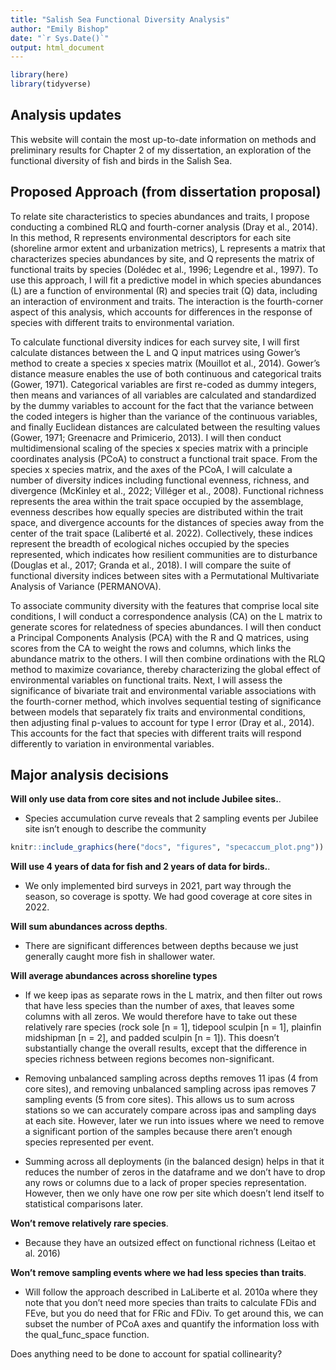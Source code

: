 ```yaml
---
title: "Salish Sea Functional Diversity Analysis"
author: "Emily Bishop"
date: "`r Sys.Date()`"
output: html_document
---
```


```r
library(here)
library(tidyverse)
```

## Analysis updates 

This website will contain the most up-to-date information on methods and preliminary results for Chapter 2 of my dissertation, an exploration of the functional diversity of fish and birds in the Salish Sea.

## Proposed Approach (from dissertation proposal)

To relate site characteristics to species abundances and traits, I propose conducting a combined RLQ and fourth-corner analysis (Dray et al., 2014). In this method, R represents environmental descriptors for each site (shoreline armor extent and urbanization metrics), L represents a matrix that characterizes species abundances by site, and Q represents the matrix of functional traits by species (Dolédec et al., 1996; Legendre et al., 1997). To use this approach, I will fit a predictive model in which species abundances (L) are a function of environmental (R) and species trait (Q) data, including an interaction of environment and traits. The interaction is the fourth-corner aspect of this analysis, which accounts for differences in the response of species with different traits to environmental variation. 

To calculate functional diversity indices for each survey site, I will first calculate distances between the L and Q input matrices using Gower’s method to create a species x species matrix (Mouillot et al., 2014). Gower’s distance measure enables the use of both continuous and categorical traits (Gower, 1971). Categorical variables are first re-coded as dummy integers, then means and variances of all variables are calculated and standardized by the dummy variables to account for the fact that the variance between the coded integers is higher than the variance of the continuous variables, and finally Euclidean distances are calculated between the resulting values (Gower, 1971; Greenacre and Primicerio, 2013). I will then conduct multidimensional scaling of the species x species matrix with a principle coordinates analysis (PCoA) to construct a functional trait space. From the species x species matrix, and the axes of the PCoA, I will calculate a number of diversity indices including functional evenness, richness, and divergence (McKinley et al., 2022; Villéger et al., 2008). Functional richness represents the area within the trait space occupied by the assemblage, evenness describes how equally species are distributed within the trait space, and divergence accounts for the distances of species away from the center of the trait space (Laliberté et al. 2022). Collectively, these indices represent the breadth of ecological niches occupied by the species represented, which indicates how resilient communities are to disturbance (Douglas et al., 2017; Granda et al., 2018). I will compare the suite of functional diversity indices between sites with a Permutational Multivariate Analysis of Variance (PERMANOVA).

To associate community diversity with the features that comprise local site conditions, I will conduct a correspondence analysis (CA) on the L matrix to generate scores for relatedness of species abundances. I will then conduct a Principal Components Analysis (PCA) with the R and Q matrices, using scores from the CA to weight the rows and columns, which links the abundance matrix to the others. I will then combine ordinations with the RLQ method to maximize covariance, thereby characterizing the global effect of environmental variables on functional traits. Next, I will assess the significance of bivariate trait and environmental variable associations with the fourth-corner method, which involves sequential testing of significance between models that separately fix traits and environmental conditions, then adjusting final p-values to account for type I error (Dray et al., 2014). This accounts for the fact that species with different traits will respond differently to variation in environmental variables.

## Major analysis decisions

**Will only use data from core sites and not include Jubilee sites.**. 

- Species accumulation curve reveals that 2 sampling events per Jubilee site isn't enough to describe the community

```r
knitr::include_graphics(here("docs", "figures", "specaccum_plot.png"))
```

**Will use 4 years of data for fish and 2 years of data for birds.**. 

-  We only implemented bird surveys in 2021, part way through the season, so coverage is spotty. We had good coverage at core sites in 2022. 

**Will sum abundances across depths**. 

- There are significant differences between depths because we just generally caught more fish in shallower water. 

**Will average abundances across shoreline types**

- If we keep ipas as separate rows in the L matrix, and then filter out rows that have less species than the number of axes, that leaves some columns with all zeros. We would therefore have to take out these relatively rare species (rock sole [n = 1], tidepool sculpin [n = 1], plainfin midshipman [n = 2], and padded sculpin [n = 1]). This doesn't substantially change the overall results, except that the difference in species richness between regions becomes non-significant. 

- Removing unbalanced sampling across depths removes 11 ipas (4 from core sites), and removing unbalanced sampling across ipas removes 7 sampling events (5 from core sites). This allows us to sum across stations so we can accurately compare across ipas and sampling days at each site. However, later we run into issues where we need to remove a significant portion of the samples because there aren't enough species represented per event. 

- Summing across all deployments (in the balanced design) helps in that it reduces the number of zeros in the dataframe and we don't have to drop any rows or columns due to a lack of proper species representation. However, then we only have one row per site which doesn't lend itself to statistical comparisons later. 

**Won't remove relatively rare species**. 

- Because they have an outsized effect on functional richness (Leitao et al. 2016)

**Won't remove sampling events where we had less species than traits**. 

- Will follow the approach described in LaLiberte et al. 2010a where they note that you don't need more species than traits to calculate FDis and FEve, but you do need that for FRic and FDiv. To get around this, we can subset the number of PCoA axes and quantify the information loss with the qual_func_space function.  

Does anything need to be done to account for spatial collinearity?

